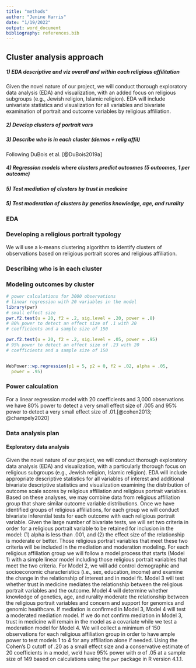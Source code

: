 ```yaml
---
title: "methods"
author: "Jenine Harris"
date: "1/19/2022"
output: word_document
bibliography: references.bib
---
```


## Cluster analysis approach

##### 1) EDA descriptive and viz overall and within each religious affilitation

Given the novel nature of our project, we will conduct thorough exploratory data analysis (EDA) and visualization, with an added focus on religious subgroups (e.g., Jewish religion, Islamic religion). EDA will include univariate statistics and visualization for all variables and bivariate examination of portrait and outcome variables by religious affiliation.

##### 2) Develop clusters of portrait vars

##### 3) Describe who is in each cluster (demos + relig affil)

Following DuBois et al. [@DuBois2019a]

##### 4) Regression models where clusters predict outcomes (5 outcomes, 1 per outcome)

##### 5) Test mediation of clusters by trust in medicine

##### 5) Test moderation of clusters by genetics knowledge, age, and rurality

### EDA

### Developing a religious portrait typology

We will use a k-means clustering algorithm to identify clusters of observations based on religious portrait scores and religious affiliation.

### Describing who is in each cluster

### Modeling outcomes by cluster

```r
# power calculations for 3000 observations
# linear regression with 20 variables in the model
library(pwr)
# small effect size
pwr.f2.test(u = 20, f2 = .2, sig.level = .20, power = .8)
# 80% power to detect an effect size of .1 with 20
# coefficients and a sample size of 150

pwr.f2.test(u = 20, f2 = .2, sig.level = .05, power = .95)
# 95% power to detect an effect size of .23 with 20
# coefficients and a sample size of 150


WebPower::wp.regression(p1 = 5, p2 = 0, f2 = .02, alpha = .05,
  power = .95)

```

### Power calculation

For a linear regression model with 20 coefficients and 3,000 observations we have 80% power to detect a very small effect size of .005 and 95% power to detect a very small effect size of .01.[@cohen2013; @champely2020]

### Data analysis plan

#### Exploratory data analysis

Given the novel nature of our project, we will conduct thorough exploratory data analysis (EDA) and visualization, with a particularly thorough focus on religious subgroups (e.g., Jewish religion, Islamic religion). EDA will include appropriate descriptive statistics for all variables of interest and additional bivariate descriptive statistics and visualization examining the distribution of outcome scale scores by religious affiliation and religious portrait variables. Based on these analyses, we may combine data from religious affiliation group that share similar outcome variable distributions. Once we have identified groups of religious affiliations, for each group we will conduct bivariate inferential tests for each outcome with each religious portrait variable. Given the large number of bivariate tests, we will set two criteria in order for a religious portrait variable to be retained for inclusion in the model: (1) alpha is less than .001, and (2) the effect size of the relationship is moderate or better. Those religious portrait variables that meet these two criteria will be included in the mediation and moderation modeling. For each religious affiliation group we will follow a model process that starts (Model 1) with a simple linear model including those religious portrait variables that meet the two criteria. For Model 2, we will add control demographic and socioeconomic characteristics (i.e., sex, education, income) and examine the change in the relationship of interest and in model fit. Model 3 will test whether trust in medicine mediates the relationship between the religious portrait variables and the outcome. Model 4 will determine whether knowledge of genetics, age, and rurality moderate the relationship between the religious portrait variables and concern and support for genomics and genomic healthcare. If mediation is confirmed in Model 3, Model 4 will test a moderated mediation model. If we do not confirm mediation in Model 3, trust in medicine will remain in the model as a covariate while we test a moderation model for Model 4. We will collect a minimum of 150 observations for each religious affiliation group in order to have ample power to test models 1 to 4 for any affiliation alone if needed. Using the Cohen's D cutoff of .20 as a small effect size and a conservative estimate of 20 coefficients in a model, we'd have 95% power with $\alpha$ of .05 at a sample size of 149 based on calculations using the `pwr` package in R version 4.1.1.
